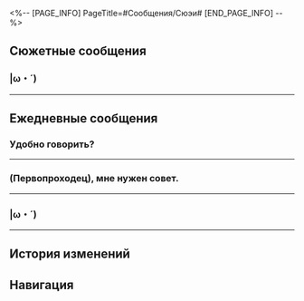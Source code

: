 <%-- [PAGE_INFO]
PageTitle=#Сообщения/Сюэи#
[END_PAGE_INFO] --%>
{{Сообщение Инфобокс
|id          = 1214
|Изображение = Персонаж Сюэи Иконка.png
|Тип         = Персонаж
|Отправитель = Сюэи
|Описание    = Лежу в гробу. Не беспокоить.
|Фракция     = Лофу Сяньчжоу
}}

==Сюжетные сообщения==
===&vert;ω・´)===
{{Сообщения
|условие_получения = 
|текст =
:'''Сюэи:''' &vert;ω・´)
:'''Сюэи:''' Говорят, что нашлись трое из сбежавших преступников из Дома кандалов. Комиссия десяти владык подтвердила гибель двух оставшихся беглецов.
:'''Сюэи:''' (ﾟωﾟ) Я попросила Чии подготовить оплату, найди её, она в курсе.
:'''Сюэи:''' Как тебе смайлики?
:{Выбор} Так жизнерадостно.
::'''(Первопроходец):''' Так жизнерадостно с ними. И не поверишь, что это сама госпожа Сюэи пишет.
:{Выбор} Как-то странно.
::'''(Первопроходец):''' Не знаю почему, но это как-то странно.
:'''Сюэи:''' (`ー´) Мне просто вдруг захотелось их использовать.
:'''Сюэи:''' Когда будет минутка, найди Чии.
}}
----

==Ежедневные сообщения==
===Удобно говорить?===
{{Сообщения
|условие_получения = 
|текст=
:'''Сюэи:''' Удобно говорить?
:{Выбор} Да! О чём ты хочешь поговорить?
::'''(Первопроходец):''' Да! О чём ты хочешь поговорить, Сюэи?
::'''Сюэи:''' Кажется, ты не {{MC|ж=занята|м=занят}}, отлично.
:{Выбор} Мне казалось, ты не любишь общаться.
::'''(Первопроходец):''' Мне казалось, ты немногословна и сторонишься людей.
::'''Сюэи:''' И правда сторонюсь.
::'''Сюэи:''' Но пообщаться могу.
:'''Сюэи:''' Миссия завершилась, но у меня остались вопросы. Надеюсь, ты на них ответишь.
:'''Сюэи:''' Комиссии десяти владык стало известно, что кто-то постоянно пишет в интернете «У меня поражение Марой».
:'''Сюэи:''' Таких сообщений очень много.
:'''Сюэи:''' Возможно, это просьба о помощи.
:'''Сюэи:''' Поэтому я провела небольшое расследование.
:{Выбор} Там и правда Мара?
::'''(Первопроходец):''' Там и правда Мара?
::'''Сюэи:''' Нет.
::'''Сюэи:''' Нет даже самых ранних симптомов.
:{Выбор} Может, просто болтает?
::'''(Первопроходец):''' Наверное, кто-то просто болтает.
::'''Сюэи:''' Похоже, тебе встречалось слишком много тех, кто любит болтать впустую.
::'''Сюэи:''' Нет там никакой Мары, и даже самых ранних симптомов нет.
:'''Сюэи:''' Я выяснила, что никакого поражения Марой там нет, и теперь могу немного отдохнуть.
:'''Сюэи:''' И зачем надо всем подряд рассказывать про своё поражение Марой? Не понимаю.
:{Выбор} Так можно творить всё, что хочется.
::'''(Первопроходец):''' Возможно, заявляя это, он может творить всё, что хочет, но без последствий.
::'''(Первопроходец):''' «Не связывайся со мной, ведь у меня поражение Марой». Что-то в этом духе.
::'''Сюэи:''' Ясно. Теперь понятно.
::'''Сюэи:''' Другими словами, он не хочет нести ответственность за свои слова и поступки.
:{Выбор} Может, это самоирония.
::'''(Первопроходец):''' Может быть, это просто самоирония. Я {{MC|ж=видела|м=видел}} нечто подобное раньше.
::'''(Первопроходец):''' «Без тебя меня бы поразила Мара!» Что-то в этом духе.
::'''Сюэи:''' Люди думают, что это смешно?
::'''Сюэи:''' Похоже, у меня не очень хорошее чувство юмора.
:'''Сюэи:''' Для меня шутить о Маре неприемлемо.
:'''Сюэи:''' Спасибо. Я многое узнала из нашего разговора.
}}
----

===(Первопроходец), мне нужен совет.===
{{Сообщения
|условие_получения = 
|текст=
:'''Сюэи:''' (Первопроходец), мне нужен совет.
:{Выбор} Совет?
::'''(Первопроходец):''' Без проблем. Какой?
::'''Сюэи:''' Спасибо.
:{Выбор} Отвечу, но просто для справки.
::'''(Первопроходец):''' Я не {{MC|ж=уверена|м=уверен}}, что мой совет будет полезен. Поэтому отвечу, но просто для справки.
::'''Сюэи:''' Этого будет достаточно.
:'''Сюэи:''' Ты же знаешь мою сестру Ханья? Она с утра до ночи работает в загробном мире.
:'''Сюэи:''' Я хочу отправить ей подарок.
:'''Сюэи:''' У меня не очень хорошо получается выбирать подарки, поэтому нужен твой совет.
:{Выбор} Может, что-то из одежды или косметики.
::'''(Первопроходец):''' Госпожа Ханья красивая. Ты точно не ошибёшься, если подаришь ей что-то из одежды или косметики.
::'''Сюэи:''' Она и правда красивая.
::'''Сюэи:''' Жаль, что такие подарки я выбирать не умею.
:{Выбор} Простые слова благодарности.
::'''(Первопроходец):''' Необязательно отправлять что-то осязаемое. Иногда достаточно простого «спасибо».
::'''Сюэи:''' Такое я говорила много раз.
::'''Сюэи:''' Этого недостаточно.
:{Выбор} Что Ханья любит?
::'''(Первопроходец):''' Чтобы сделать кому-то подарок, надо знать его предпочтения. Что нравится госпоже Ханья?
::'''Сюэи:''' Она любит писать книги.
::'''Сюэи:''' Но ей не нужны предметы для письма, даже книги не нужны.
:'''Сюэи:''' Самый обычный подарок наверняка отправится пылиться где-нибудь в стороне.
:'''Сюэи:''' Найдётся ли более подходящий подарок для такого человека, как моя сестра?
:{Выбор} Время.
::'''(Первопроходец):''' Может прозвучать абстрактно, но думаю, что госпоже Ханья нужно время.
:{Выбор} Компания.
::'''(Первопроходец):''' Может прозвучать абстрактно, но думаю, что госпоже Ханья нужна компания.
:'''(Первопроходец):''' Ты можешь отправиться с ней за покупками или посмотреть иммерсию. Проведённое вместе время будет твоим подарком.
:'''Сюэи:''' И такие подарки бывают...
:'''Сюэи:''' Спрошу у неё.
:'''Сюэи:''' Спасибо, (Первопроходец).
:'''Сюэи:''' Хохо была права, когда сказала, что мне нужен совет от кого-то из мира живых.
:'''Сюэи:''' Хм, мне совсем не так хотелось сказать.
:'''Сюэи:''' От кого-то, кто работает и отдыхает в мире живых.
:'''Сюэи:''' До встречи.
}}
----

===&vert;ω・´)===
{{Сообщения
|условие_получения = 
|текст=
:'''Сюэи:''' &vert;ω・´)
:'''Сюэи:''' &vert;ー`)
:'''Сюэи:''' &vert;-`)
:'''Сюэи:''' &vert;
:{Выбор} Госпожа Сюэи, что с тобой?
::'''(Первопроходец):''' Госпожа Сюэи, что с тобой? Что-то случилось?
::'''Сюэи:''' Ничего не случилось.
:{Выбор} Верните нефритовые счёты владельцу.
::'''(Первопроходец):''' Пожалуйста, верните найденные нефритовые счёты их владельцу - госпоже Сюэи из Комиссии десяти владык.
::'''Сюэи:''' Я их в руках и держу.
:{Выбор} (;ﾟдﾟ) Стоять и не двигаться!
::'''(Первопроходец):''' (;ﾟдﾟ) Стоять и не двигаться!
::'''Сюэи:''' Никуда я не ухожу.
:'''Сюэи:''' Просто пробую разные смайлики.
:'''Сюэи:''' Хохо говорит, что я не выражаю эмоций.
:'''Сюэи:''' И что даже короткие сообщения звучат серьёзно.
:'''Сюэи:''' Она посоветовала мне использовать смайлики.
:'''Сюэи:''' (´_っ`)
:'''Сюэи:''' Что скажешь?
:{Выбор} Довольно непривычно.
::'''(Первопроходец):''' Если честно, то довольно непривычно. Я не такую госпожу Сюэи знаю.
::'''Сюэи:''' Хм-м
::'''Сюэи:''' Не вижу особой разницы.
:{Выбор} Как ты сама думаешь?
::'''(Первопроходец):''' Может, прежде чем спрашивать меня, сначала сама подумаешь, как тебе нравится больше?
::'''Сюэи:''' Хм-м.
::'''Сюэи:''' Не вижу особой разницы.
:{Выбор} А что Хохо думает?
::'''(Первопроходец):''' А что Хохо, которая это предложила? Что она думает?
::'''Сюэи:''' Она велела не посылать больше никому смайлики.
::'''Сюэи:''' Не вижу особой разницы.
:'''Сюэи:''' (ﾟ3ﾟ)
:{Выбор} Я не против, чтобы ты их использовала.
::'''(Первопроходец):''' Выглядит довольно странно, но я не против, чтобы ты их использовала.
::'''Сюэи:''' (´ー`)
:{Выбор} Прекрати отправлять смайлики.
::'''(Первопроходец):''' Прекрати использовать смайлики. Это не в твоём стиле.
::'''Сюэи:''' (`ー´)
:'''Сюэи:''' Я просто копирую смайлики, которые мне нравятся, и даже не знаю, что они значат.
:'''Сюэи:''' Не планирую больше их использовать.
:'''Сюэи:''' Копировать их такая морока.
:'''Сюэи:''' (ﾟωﾟ)
}}
----

==История изменений==
{{История изменений|2.7}}

==Навигация==
{{Сообщения Навбокс}}
